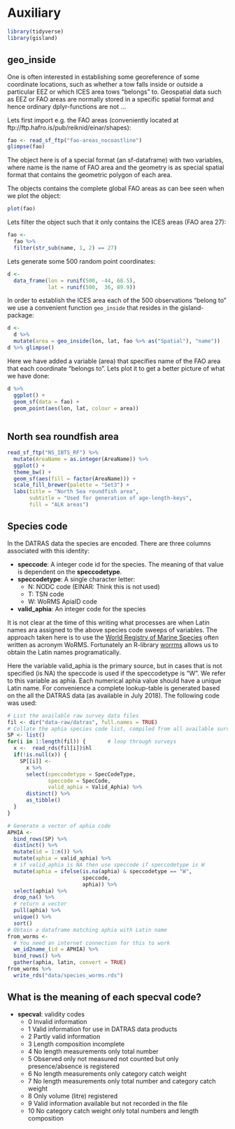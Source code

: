 # Auxiliary {#aux}



```r
library(tidyverse)
library(gisland)
```

## geo_inside {#geoinside}

One is often interested in establishing some georeference of some coordinate locations, such as whether a tow falls inside or outside a particular EEZ or which ICES area tows "belongs" to. Geospatial data such as EEZ or FAO areas are normally stored in a specific spatial format and hence ordinary dplyr-functions are not ...

Lets first import e.g. the FAO areas (conveniently located at ftp://ftp.hafro.is/pub/reiknid/einar/shapes):

```r
fao <- read_sf_ftp("fao-areas_nocoastline")
glimpse(fao)
```

The object here is of a special format (an sf-dataframe) with two variables, where name is the name of FAO area and the geometry is as special spatial format that contains the geometric polygon of each area.

The objects contains the complete global FAO areas as can bee seen when we plot the object:
```r
plot(fao)
```

Lets filter the object such that it only contains the ICES areas (FAO area 27):

```r
fao <-
  fao %>% 
  filter(str_sub(name, 1, 2) == 27)
```

Lets generate some 500 random point coordinates:

```r
d <- 
  data_frame(lon = runif(500, -44, 68.5),
             lat = runif(500,  36, 89.9))
```

In order to establish the ICES area each of the 500 observations "belong to" we use a convenient function `geo_inside` that resides in the gisland-package:

```r
d <-
  d %>% 
  mutate(area = geo_inside(lon, lat, fao %>% as("Spatial"), "name")) 
d %>% glimpse()
```

Here we have added a variable (area) that specifies name of the FAO area that each coordinate "belongs to". Lets plot it to get a better picture of what we have done:
```r
d %>% 
  ggplot() +
  geom_sf(data = fao) +
  geom_point(aes(lon, lat, colour = area))
 
```

## North sea roundfish area {#nsrf}

```r
read_sf_ftp("NS_IBTS_RF") %>% 
  mutate(AreaName = as.integer(AreaName)) %>%
  ggplot() +
  theme_bw() +
  geom_sf(aes(fill = factor(AreaName))) +
  scale_fill_brewer(palette = "Set3") +
  labs(title = "North Sea roundfish area",
       subtitle = "Used for generation of age-length-keys",
       fill = "ALK areas") 
```


## Species code {#spcode}

In the DATRAS data the species are encoded. There are three columns associated with this identity:

* **speccode**: A integer code id for the species. The meaning of that value is dependent on the **speccodetype**.
* **speccodetype**: A single character letter: 
    - N: NODC code (EINAR: Think this is not used)
    - T: TSN code
    - W: WoRMS ApiaID code
* **valid_aphia**: An integer code for the species

It is not clear at the time of this writing what processes are when Latin names ara assigned to the above species code sweeps of variables. The approach taken here is to use the [World Registry of Marine Species](http://www.marinespecies.org) often written as acronym WoRMS. Fortunately an R-library [worrms](https://github.com/ropensci/worrms) allows us to obtain the Latin names programatically.

Here the variable valid_aphia is the primary source, but in cases that is not specified (is NA) the speccode is used if the speccodetype is "W". We refer to this variable as aphia. Each numerical aphia value should have a unique Latin name. For convenience a complete lookup-table is generated based on the all the DATRAS data (as available in July 2018). The following code was used:

```r
# List the available raw survey data files
fil <- dir("data-raw/datras", full.names = TRUE)
# Collate the aphia species code list, compiled from all available surveys
SP <- list()
for(i in 1:length(fil)) {       # loop through surveys
  x <-  read_rds(fil[i])$hl
  if(!is.null(x)) {
    SP[[i]] <-
      x %>%
      select(speccodetype = SpecCodeType,
             speccode = SpecCode,
             valid_aphia = Valid_Aphia) %>%
      distinct() %>%
      as_tibble()
  }
}

# Generate a vector of aphia code
APHIA <-
  bind_rows(SP) %>%
  distinct() %>%
  mutate(id = 1:n()) %>% 
  mutate(aphia = valid_aphia) %>%
  # if valid_aphia is NA then use speccode if speccodetype is W
  mutate(aphia = ifelse(is.na(aphia) & speccodetype == "W",
                        speccode,
                        aphia)) %>% 
  select(aphia) %>% 
  drop_na() %>% 
  # return a vector
  pull(aphia) %>% 
  unique() %>% 
  sort()
# Obtain a dataframe matching aphia with Latin name
from_worms <- 
  # You need an internet connection for this to work
  wm_id2name_(id = APHIA) %>% 
  bind_rows() %>%
  gather(aphia, latin, convert = TRUE)
from_worms %>% 
  write_rds("data/species_worms.rds")
```


## What is the meaning of each specval code?

* **specval**: validity codes
    -  0	 Invalid information
    -  1	 Valid information for use in DATRAS data products
    -  2	 Partly valid information
    -  3	 Length composition incomplete
    -  4	 No length measurements only total number
    -  5	 Observed only  not measured  not counted  but only presence/absence is registered
    -  6	 No length measurements  only category catch weight
    -  7	 No length measurements  only total number and category catch weight
    -  8	 Only volume (litre) registered
    -  9	 Valid information available but not recorded in the file
    - 10	 No category catch weight  only total numbers and length composition
